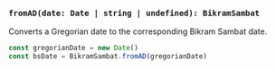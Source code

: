 ### `fromAD(date: Date | string | undefined): BikramSambat`

Converts a Gregorian date to the corresponding Bikram Sambat date.

```jsx copy
const gregorianDate = new Date()
const bsDate = BikramSambat.fromAD(gregorianDate)
```
